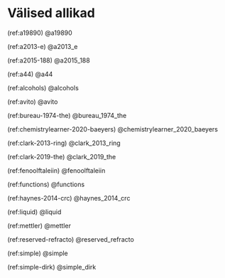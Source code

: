 \onecolumn

# Välised allikad {.unnumbered}

\hyphenpenalty=10000
\fontspec{Symbola}

(ref:a19890) @a19890

(ref:a2013-e) @a2013_e

(ref:a2015-188) @a2015_188

(ref:a44) @a44

(ref:alcohols) @alcohols

(ref:avito) @avito

(ref:bureau-1974-the) @bureau_1974_the

(ref:chemistrylearner-2020-baeyers) @chemistrylearner_2020_baeyers

(ref:clark-2013-ring) @clark_2013_ring

(ref:clark-2019-the) @clark_2019_the

(ref:fenoolftaleiin) @fenoolftaleiin

(ref:functions) @functions

(ref:haynes-2014-crc) @haynes_2014_crc

(ref:liquid) @liquid

(ref:mettler) @mettler

(ref:reserved-refracto) @reserved_refracto

(ref:simple) @simple

(ref:simple-dirk) @simple_dirk
